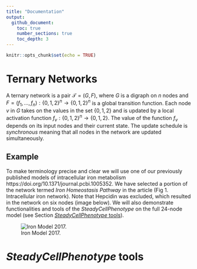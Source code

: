 ```yaml
---
title: "Documentation"
output: 
  github_document:
    toc: true
    number_sections: true
    toc_depth: 3
---
```


```r
knitr::opts_chunk$set(echo = TRUE)
```

# Ternary Networks

A ternary network is a pair $\mathcal{T}=(G, F)$, where $G$ is a digraph on $n$ nodes and $F = (f_1, \dots, f_n): \{0,1,2\}^n \to \{0,1,2\}^n$ is a global transition function. Each node $v$ in $G$ takes on the values in the set $\{0,1,2\}$ and is updated by a local activation function $f_v:\{0,1,2\}^n \to \{0,1,2\}$. The value of the function $f_v$ depends on its input nodes and their current state. The update schedule is *synchronous* meaning that all nodes in the network are updated simultaneously.


## Example

To make terminology precise and clear we will use one of our previously published models of intracellular iron metabolism https://doi.org/10.1371/journal.pcbi.1005352. We have selected a portion of the network termed *Iron Homeostasis Pathway* in the article (Fig 1. Intracellular iron network). Note that Hepcidin was excluded, which resulted in the network on six nodes (image below). We will also demonstrate functionalities and tools of the *SteadyCellPhenotype* on the full 24-node model (see Section [*SteadyCellPhenotype* tools](#tools)). 

![Iron Model 2017.](Iron_core.png)

# *SteadyCellPhenotype* tools {#tools}